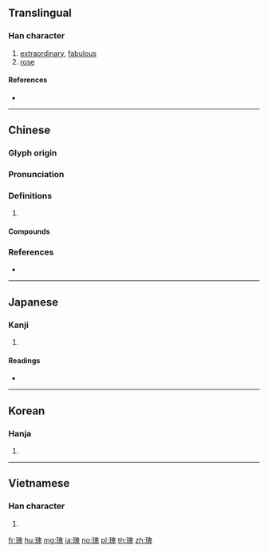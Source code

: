 {{character info/new}}
==Translingual==

===Han character===
{{Han char|rn=96|rad=玉|as=10|sn=14|four=16113|canj=MGHUI|ids=⿰𤣩鬼}}

# [[extraordinary]], [[fabulous]]
# [[rose]]

====References====
* {{Han ref|kx=0739.160|dkj=21164|dj=1149.210|hdz=21127.060|uh=7470|ud=29808|bh=BAC0|bd=47808}}

----

==Chinese==
{{zh-forms}}

===Glyph origin===
{{Han etym}}

===Pronunciation===
{{zh-pron
|m=guī
|c=gwai1,gwai3
|mc=y
|oc=y
|cat=
}}

===Definitions===
{{zh-hanzi}}

# {{rfdef|zh}}

====Compounds====
{{zh-der|奇文瑰句|奇節瑰行|玫瑰|玫瑰紅|玫瑰花|瑰儒|瑰奇|瑰姿|瑰寶|瑰岸|瑰怪|瑰意琦行|瑰瑋|瑰異|瑰禽怪獸|瑰詭|瑰逸|瑰邁|瑰麗|瓊瑰|節行瑰奇|迷你玫瑰}}

===References===
* {{R:yue:Hanzi}}

----

==Japanese==

===Kanji===
{{ja-kanji|grade=|rs=玉10}}

# {{defn|lang=ja|sort=玉10}}

====Readings====
* {{ja-readings|on=[[かい]] (kai)|kun=[[おおきい]] (ookii), [[すぐれる]] (sugureru), [[うつくしい]] (utsukushii)|nanori=}}

----

==Korean==

===Hanja===
{{ko-hanja|hangeul=괴|eumhun=|rv=goe|mr=koe|y=koy}}

# {{defn|lang=ko|sort=玉10}}

----

==Vietnamese==

===Han character===
{{vi-hantu|[[côi]], [[khôi]]|rs=玉10}}

# {{defn|lang=vi|sort=玉10}}

[[fr:瑰]]
[[hu:瑰]]
[[mg:瑰]]
[[ja:瑰]]
[[no:瑰]]
[[pl:瑰]]
[[th:瑰]]
[[zh:瑰]]